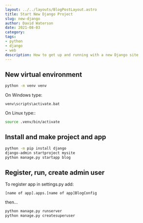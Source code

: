 ```yaml
---
layout: ../../layouts/BlogPostLayout.astro
title: Start New Django Project
slug: new-django
author: David Waterson
date: 2021-08-03
category:
tags:
- python
- django
- web
description: How to get up and running with a new Django site
---
```


## New virtual environment
    
```bash
python -m venv venv
```

On Windows type:    
```shell
venv\scripts\activate.bat
```   
On Linux type::
```bash
source .venv/bin/activate
```

## Install and make project and app

```bash
python -m pip install django
django-admin startproject mysite
python manage.py startapp blog  
```

## Register, run, create admin user

To register app in settings.py add:

```
[name of app].apps.[name of app]BlogConfig
```

then...

```bash
python manage.py runserver
python manage.py createsuperuser
```

